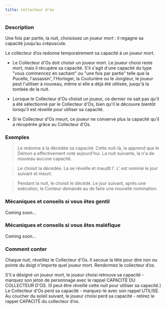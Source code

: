 ```yaml
---
title: Collecteur d'os
---
```



<Role COLLECTEUR_D_OS header />

### Description

Une fois par partie, la nuit, choisissez un joueur mort : il regagne sa capacité jusqu’au crépuscule.

Le collecteur d’os redonne temporairement sa capacité à un joueur mort.

-   Le Collecteur d'Os doit choisir un joueur mort. Le joueur choisi reste mort, mais il récupère sa capacité. S'il s'agit d'une capacité du type "vous commencez en sachant" ou "une fois par partie" telle que la Pucelle, l'assassin', l'Horloger, la Couturière ou le Jongleur, le joueur peut l'utiliser à nouveau, même si elle a déjà été utilisée, jusqu'à la tombée de la nuit. 

-   Lorsque le Collecteur d'Os choisit un joueur, ce dernier ne sait pas qu'il a été sélectionné par le Collecteur d'Os, bien qu'il le découvre bientôt lorsqu'il est réveillé pour utiliser sa capacité. 

-   Si le Collecteur d'Os meurt, ce joueur ne conserve plus la capacité qu'il a récupérée grâce au Collecteur d'Os.

### Exemples

> Le <Role COLLECTEUR_D_OS /> redonne à la <Role FLEURISTE /> décédée sa capacité. Cette nuit-là, la <Role FLEURISTE /> apprend que le Démon a effectivement voté aujourd'hui. La nuit suivante, la <Role FLEURISTE /> n'a de nouveau aucune capacité. 

> Le <Role COLLECTEUR_D_OS /> choisit la <Role SORCIERE /> décédée. La <Role SORCIERE /> se réveille et maudit l'<Role HORLOGER />. L'<Role HORLOGER /> est nominé le jour suivant et meurt. 

> Pendant la nuit, le <Role COLLECTEUR_D_OS /> choisit le <Role BOUCHER /> décédé. Le jour suivant, après une exécution, le Conteur demande au <Role BOUCHER /> de faire une nouvelle nomination. 

### Mécaniques et conseils si vous êtes gentil

Coming soon...

### Mécaniques et conseils si vous êtes maléfique

Coming soon...

### Comment conter

Chaque nuit, réveillez le Collecteur d'Os. Il secoue la tête pour dire non ou pointe du doigt n'importe quel joueur mort. Rendormez le collecteur d’os. 

S'il a désigné un joueur mort, le joueur choisi retrouve sa capacité - marquez son jeton de personnage avec le rappel CAPACITÉ DU COLLECTEUR D'OS. (Il peut être réveillé cette nuit pour utiliser sa capacité.) Le Collecteur d'Os perd sa capacité - marquez-le avec son rappel UTILISE. Au coucher du soleil suivant, le joueur choisi perd sa capacité - retirez le rappel CAPACITÉ du collecteur d’os.